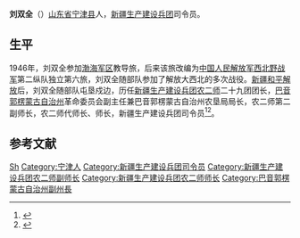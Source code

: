 '''刘双全'''（{{bd|1928年|9月||}}）[[山东省|山东省]][[宁津县|宁津县]]人，[[新疆生产建设兵团|新疆生产建设兵团]]司令员。

== 生平 ==
1946年，刘双全参加[[渤海军区|渤海军区]]教导旅，后来该旅改编为[[中国人民解放军第一野战军|中国人民解放军西北野战军]]第二纵队独立第六旅，刘双全随部队参加了解放大西北的多次战役。[[新疆和平解放|新疆和平解放]]后，刘双全随部队屯垦戍边，历任[[新疆生产建设兵团第二师|新疆生产建设兵团农二师]]二十九团团长，[[巴音郭楞蒙古自治州|巴音郭楞蒙古自治州]]革命委员会副主任兼巴音郭楞蒙古自治州农垦局局长，农二师第二副师长，农二师代师长、师长，新疆生产建设兵团司令员<ref>{{Cite web |url = http://www.xinjiangnet.com.cn/2017/0106/1726856_4.shtml |title = 新疆生产建设兵团原司令员刘双全：大漠天山写传奇 |author =  |date = 2017-01-06 |publisher = 新疆网 |language =  |accessdate =  |quote =  |archive-url = https://web.archive.org/web/20170318084354/http://www.xinjiangnet.com.cn/2017/0106/1726856_4.shtml |archive-date = 2017-03-18 |dead-url = yes }}</ref><ref>{{Cite web  |url =http://news.ifeng.com/a/20140919/42033103_0.shtml  |title =新疆原兵团司令员刘双全夫妇参观调研二十九团  |author =  |date =2014-09-19  |publisher =凤凰网  |language =  |accessdate =  |quote =  |archive-date =2017-03-18  |archive-url =https://web.archive.org/web/20170318090706/http://news.ifeng.com/a/20140919/42033103_0.shtml  |dead-url =no  }}</ref>。

== 参考文献 ==
{{Reflist|2}}

{{DEFAULTSORT:Liu刘}}
[[Category:刘姓|Sh]]
[[Category:宁津人|Category:宁津人]]
[[Category:新疆生产建设兵团司令员|Category:新疆生产建设兵团司令员]]
[[Category:新疆生产建设兵团农二师副师长|Category:新疆生产建设兵团农二师副师长]]
[[Category:新疆生产建设兵团农二师师长|Category:新疆生产建设兵团农二师师长]]
[[Category:巴音郭楞蒙古自治州副州長|Category:巴音郭楞蒙古自治州副州長]]